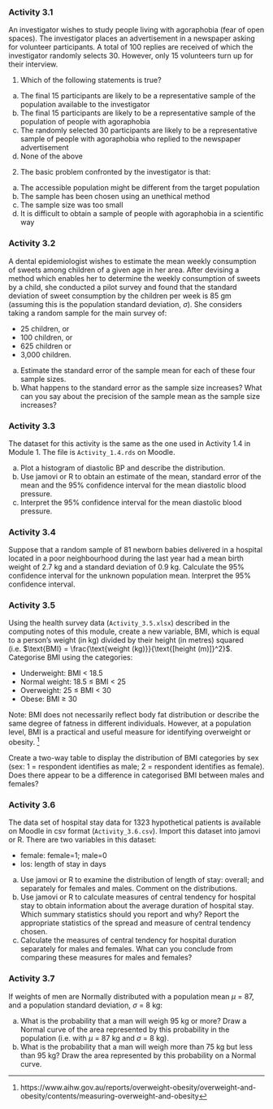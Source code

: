 ### Activity 3.1 {-}

An investigator wishes to study people living with agoraphobia (fear of open spaces). The investigator places an advertisement in a newspaper asking for volunteer participants. A total of 100 replies are received of which the investigator randomly selects 30. However, only 15 volunteers turn up for their interview.

1.	Which of the following statements is true?

a)	The final 15 participants are likely to be a representative sample of the population available to the investigator
b)	The final 15 participants are likely to be a representative sample of the population of people with agoraphobia
c)	The randomly selected 30 participants are likely to be a representative sample of people with agoraphobia who replied to the newspaper advertisement
d)	None of the above

2.	The basic problem confronted by the investigator is that:

a)	The accessible population might be different from the target population
b)	The sample has been chosen using an unethical method
c)	The sample size was too small
d)	It is difficult to obtain a sample of people with agoraphobia in a scientific way

### Activity 3.2 {-}

A dental epidemiologist wishes to estimate the mean weekly consumption of sweets among children of a given age in her area. After devising a method which enables her to determine the weekly consumption of sweets by a child, she conducted a pilot survey and found that the standard deviation of sweet consumption by the children per week is 85 gm (assuming this is the population standard deviation, $\sigma$). She considers taking a random sample for the main survey of:

- 25 children, or 
- 100 children, or 
- 625 children or 
- 3,000 children.

a)	Estimate the standard error of the sample mean for each of these four sample sizes.
b)	What happens to the standard error as the sample size increases? What can you say about the precision of the sample mean as the sample size increases?

### Activity 3.3 {-}

The dataset for this activity is the same as the one used in Activity 1.4 in Module 1. The file is `Activity_1.4.rds` on Moodle.

a) Plot a histogram of diastolic BP and describe the distribution.
b) Use jamovi or R to obtain an estimate of the mean, standard error of the mean and the 95% confidence interval for the mean diastolic blood pressure.
c) Interpret the 95% confidence interval for the mean diastolic blood pressure.

### Activity 3.4 {-}

Suppose that a random sample of 81 newborn babies delivered in a hospital located in a poor neighbourhood during the last year had a mean birth weight of 2.7 kg and a standard deviation of 0.9 kg. Calculate the 95% confidence interval for the unknown population mean. Interpret the 95% confidence interval. 


### Activity 3.5 {-}

Using the health survey data (`Activity_3.5.xlsx`) described in the computing notes of this module, create a new variable, BMI, which is equal to a person's weight (in kg) divided by their height (in metres) squared (i.e. $\text{BMI} = \frac{\text{weight (kg)}}{\text{[height (m)]}^2}$. Categorise BMI using the categories:

-   Underweight: BMI \< 18.5
-   Normal weight: 18.5 $\le$ BMI \< 25
-   Overweight: 25 $\le$ BMI \< 30
-   Obese: BMI $\ge$ 30

Note: BMI does not necessarily reflect body fat distribution or describe the same degree of fatness in different individuals. However, at a population level, BMI is a practical and useful measure for identifying overweight or obesity. [^BMI]

[^BMI]: https://www.aihw.gov.au/reports/overweight-obesity/overweight-and-obesity/contents/measuring-overweight-and-obesity

Create a two-way table to display the distribution of BMI categories by sex (sex: 1 = respondent identifies as male; 2 = respondent identifies as female). Does there appear to be a difference in categorised BMI between males and females?

### Activity 3.6 {-}
The data set of hospital stay data for 1323 hypothetical patients is available on Moodle in csv format (`Activity_3.6.csv`). Import this dataset into jamovi or R. There are two variables in this dataset:

- female: female=1; male=0
- los: length of stay in days

a)	Use jamovi or R to examine the distribution of length of stay: overall; and separately for females and males. Comment on the distributions.
b)	Use jamovi or R to calculate measures of central tendency for hospital stay to obtain information about the average duration of hospital stay. Which summary statistics should you report and why? Report the appropriate statistics of the spread and measure of central tendency chosen.
c)	Calculate the measures of central tendency for hospital duration separately for males and females. What can you conclude from comparing these measures for males and females? 

### Activity 3.7 {-}

If weights of men are Normally distributed with a population mean $\mu$ = 87, and a population standard deviation, $\sigma$ = 8 kg:

a)	What is the probability that a man will weigh 95 kg or more?  Draw a Normal curve of the area represented by this probability in the population (i.e. with $\mu$ = 87 kg and $\sigma$ = 8 kg).
b)	What is the probability that a man will weigh more than 75 kg but less than 95 kg?  Draw the area represented by this probability on a Normal curve.
